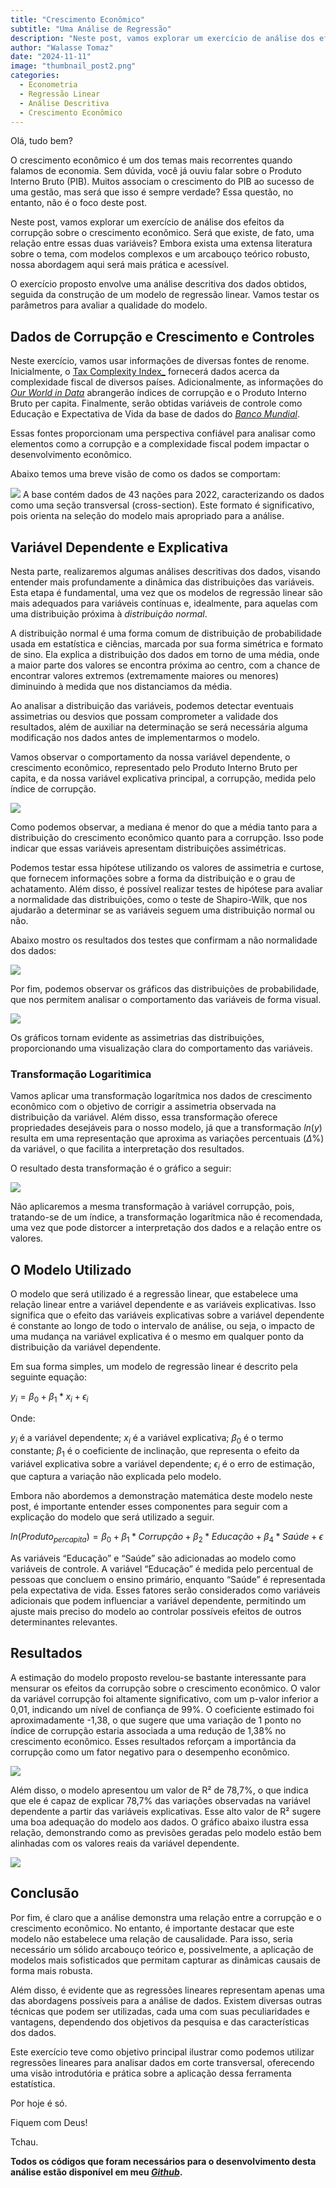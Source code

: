 ```yaml
---
title: "Crescimento Econômico"
subtitle: "Uma Análise de Regressão"
description: "Neste post, vamos explorar um exercício de análise dos efeitos da corrupção sobre o crescimento econômico. Será que existe, de fato, uma relação entre essas duas variáveis?"
author: "Walasse Tomaz"
date: "2024-11-11"
image: "thumbnail_post2.png"
categories:
  - Econometria
  - Regressão Linear
  - Análise Descritiva
  - Crescimento Econômico
---
```


Olá, tudo bem?

O crescimento econômico é um dos temas mais recorrentes quando falamos de economia. Sem dúvida, você já ouviu falar sobre o Produto Interno Bruto (PIB). Muitos associam o crescimento do PIB ao sucesso de uma gestão, mas será que isso é sempre verdade? Essa questão, no entanto, não é o foco deste post.

Neste post, vamos explorar um exercício de análise dos efeitos da corrupção sobre o crescimento econômico. Será que existe, de fato, uma relação entre essas duas variáveis? Embora exista uma extensa literatura sobre o tema, com modelos complexos e um arcabouço teórico robusto, nossa abordagem aqui será mais prática e acessível.

O exercício proposto envolve uma análise descritiva dos dados obtidos, seguida da construção de um modelo de regressão linear. Vamos testar os parâmetros para avaliar a qualidade do modelo.

## **Dados de Corrupção e Crescimento e Controles**

Neste exercício, vamos usar informações de diversas fontes de renome. Inicialmente, o [Tax Complexity Index_](https://www.taxcomplexity.org/) fornecerá dados acerca da complexidade fiscal de diversos países. Adicionalmente, as informações do [_Our World in Data_](https://ourworldindata.org/) abrangerão índices de corrupção e o Produto Interno Bruto per capita. Finalmente, serão obtidas variáveis de controle como Educação e Expectativa de Vida da base de dados do [_Banco Mundial_](https://data.worldbank.org/).

Essas fontes proporcionam uma perspectiva confiável para analisar como elementos como a corrupção e a complexidade fiscal podem impactar o desenvolvimento econômico.

Abaixo temos uma breve visão de como os dados se comportam:

![](dataset_table.png)
A base contém dados de 43 nações para 2022, caracterizando os dados como uma seção transversal (cross-section). Este formato é significativo, pois orienta na seleção do modelo mais apropriado para a análise.

## **Variável Dependente e Explicativa**

Nesta parte, realizaremos algumas análises descritivas dos dados, visando entender mais profundamente a dinâmica das distribuições das variáveis. Esta etapa é fundamental, uma vez que os modelos de regressão linear são mais adequados para variáveis contínuas e, idealmente, para aquelas com uma distribuição próxima à _distribuição normal_.

:::{.callout-note}
A distribuição normal é uma forma comum de distribuição de probabilidade usada em estatística e ciências, marcada por sua forma simétrica e formato de sino. Ela explica a distribuição dos dados em torno de uma média, onde a maior parte dos valores se encontra próxima ao centro, com a chance de encontrar valores extremos (extremamente maiores ou menores) diminuindo à medida que nos distanciamos da média.
:::

Ao analisar a distribuição das variáveis, podemos detectar eventuais assimetrias ou desvios que possam comprometer a validade dos resultados, além de auxiliar na determinação se será necessária alguma modificação nos dados antes de implementarmos o modelo.

Vamos observar o comportamento da nossa variável dependente, o crescimento econômico, representado pelo Produto Interno Bruto per capita, e da nossa variável explicativa principal, a corrupção, medida pelo índice de corrupção.

![](medidas_resumo_yx.png)


Como podemos observar, a mediana é menor do que a média tanto para a distribuição do crescimento econômico quanto para a corrupção. Isso pode indicar que essas variáveis apresentam distribuições assimétricas.

Podemos testar essa hipótese utilizando os valores de assimetria e curtose, que fornecem informações sobre a forma da distribuição e o grau de achatamento. Além disso, é possível realizar testes de hipótese para avaliar a normalidade das distribuições, como o teste de Shapiro-Wilk, que nos ajudarão a determinar se as variáveis seguem uma distribuição normal ou não.

Abaixo mostro os resultados dos testes que confirmam a não normalidade dos dados: 

![](norm_test_yx.png)

Por fim, podemos observar os gráficos das distribuições de probabilidade, que nos permitem analisar o comportamento das variáveis de forma visual.

![](dist_chart_yx.png)

Os gráficos tornam evidente as assimetrias das distribuições, proporcionando uma visualização clara do comportamento das variáveis.

### **Transformação Logaritimica**

Vamos aplicar uma transformação logarítmica nos dados de crescimento econômico com o objetivo de corrigir a assimetria observada na distribuição da variável. Além disso, essa transformação oferece propriedades desejáveis para o nosso modelo, já que a transformação
$ln(y)$ resulta em uma representação que aproxima as variações percentuais ($\Delta$%) da variável, o que facilita a interpretação dos resultados.

O resultado desta transformação é o gráfico a seguir:

![](log_dist_chart_y.png)

Não aplicaremos a mesma transformação à variável corrupção, pois, tratando-se de um índice, a transformação logarítmica não é recomendada, uma vez que pode distorcer a interpretação dos dados e a relação entre os valores.

## **O Modelo Utilizado**

O modelo que será utilizado é a regressão linear, que estabelece uma relação linear entre a variável dependente e as variáveis explicativas. Isso significa que o efeito das variáveis explicativas sobre a variável dependente é constante ao longo de todo o intervalo de análise, ou seja, o impacto de uma mudança na variável explicativa é o mesmo em qualquer ponto da distribuição da variável dependente.

Em sua forma simples, um modelo de regressão linear é descrito pela seguinte equação:

$y_i = \beta_0 + \beta_1 * x_i + \epsilon_i$

Onde:

$y_i$ é a variável dependente;
$x_i$ é a variável explicativa;
$\beta_0$ é o termo constante;
$\beta_1$ é o coeficiente de inclinação, que representa o efeito da variável explicativa sobre a variável dependente;
$\epsilon_i$ é o erro de estimação, que captura a variação não explicada pelo modelo.

Embora não abordemos a demonstração matemática deste modelo neste post, é importante entender esses componentes para seguir com a explicação do modelo que será utilizado a seguir.

$ln(Produto_{percapita}) = \beta_0 + \beta_1 * Corrupção + \beta_2 * Educação + \beta_4 * Saúde + \epsilon$

As variáveis "Educação" e "Saúde" são adicionadas ao modelo como variáveis de controle. A variável "Educação" é medida pelo percentual de pessoas que concluem o ensino primário, enquanto "Saúde" é representada pela expectativa de vida. Esses fatores serão considerados como variáveis adicionais que podem influenciar a variável dependente, permitindo um ajuste mais preciso do modelo ao controlar possíveis efeitos de outros determinantes relevantes.

## **Resultados**

A estimação do modelo proposto revelou-se bastante interessante para mensurar os efeitos da corrupção sobre o crescimento econômico. O valor da variável corrupção foi altamente significativo, com um p-valor inferior a 0,01, indicando um nível de confiança de 99%. O coeficiente estimado foi aproximadamente -1,38, o que sugere que uma variação de 1 ponto no índice de corrupção estaria associada a uma redução de 1,38% no crescimento econômico. Esses resultados reforçam a importância da corrupção como um fator negativo para o desempenho econômico.

![](reg_summary.png)

Além disso, o modelo apresentou um valor de R² de 78,7%, o que indica que ele é capaz de explicar 78,7% das variações observadas na variável dependente a partir das variáveis explicativas. Esse alto valor de R² sugere uma boa adequação do modelo aos dados. O gráfico abaixo ilustra essa relação, demonstrando como as previsões geradas pelo modelo estão bem alinhadas com os valores reais da variável dependente.

![](chart_reg.png)

## **Conclusão**

Por fim, é claro que a análise demonstra uma relação entre a corrupção e o crescimento econômico. No entanto, é importante destacar que este modelo não estabelece uma relação de causalidade. Para isso, seria necessário um sólido arcabouço teórico e, possivelmente, a aplicação de modelos mais sofisticados que permitam capturar as dinâmicas causais de forma mais robusta.

Além disso, é evidente que as regressões lineares representam apenas uma das abordagens possíveis para a análise de dados. Existem diversas outras técnicas que podem ser utilizadas, cada uma com suas peculiaridades e vantagens, dependendo dos objetivos da pesquisa e das características dos dados.

Este exercício teve como objetivo principal ilustrar como podemos utilizar regressões lineares para analisar dados em corte transversal, oferecendo uma visão introdutória e prática sobre a aplicação dessa ferramenta estatística.

Por hoje é só.

Fiquem com Deus!

Tchau.

**Todos os códigos que foram necessários para o desenvolvimento desta análise estão disponível em meu [_Github_](https://github.com/Walassseee/Walassseee.github.io/blob/main/posts/economic_development/indexsup.R).**
